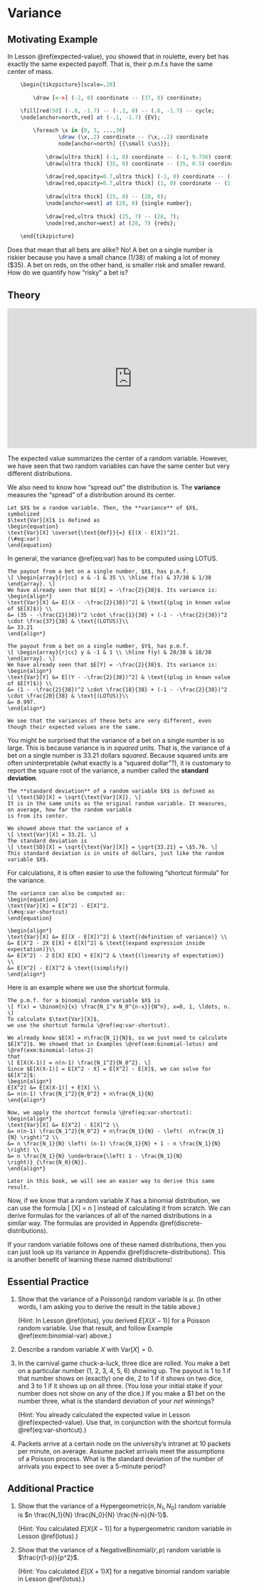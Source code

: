 # Variance {#variance}

## Motivating Example {-}

In Lesson \@ref(expected-value), you showed that in roulette, every bet has exactly the 
same expected payoff. That is, their p.m.f.s have the same center of mass.

```r
	\begin{tikzpicture}[scale=.28]
	
		\draw [<->] (-2, 0) coordinate -- (37, 0) coordinate;

    \fill[red!50] (-.8, -1.7) -- (-.1, 0) -- (.6, -1.7) -- cycle;
    \node[anchor=north,red] at (-.1, -1.7) {EV};
		
		\foreach \x in {0, 3, ...,36}
     			\draw (\x,.2) coordinate -- (\x,-.2) coordinate
				node[anchor=north] {{\small $\x$}};
		
			\draw[ultra thick] (-1, 0) coordinate -- (-1, 9.736) coordinate;
			\draw[ultra thick] (35, 0) coordinate -- (35, 0.5) coordinate;
				
			\draw[red,opacity=0.7,ultra thick] (-1, 0) coordinate -- (-1, 5.4) coordinate;
			\draw[red,opacity=0.7,ultra thick] (1, 0) coordinate -- (1, 4.8) coordinate;
			
			\draw[ultra thick] (25, 8) -- (28, 8);
			\node[anchor=west] at (28, 8) {single number};
			
			\draw[red,ultra thick] (25, 7) -- (28, 7);
			\node[red,anchor=west] at (28, 7) {reds};
	
	\end{tikzpicture}
```

Does that mean that all bets are alike? No! A bet on a single number 
is riskier because you have a small chance ($1/38$) of making a lot of money ($35). 
A bet on reds, on the other hand, is smaller risk and smaller reward. How do we quantify 
how "risky" a bet is?
  
## Theory {-}

<iframe width="560" height="315" src="https://www.youtube.com/embed/D77jyPILzR4" frameborder="0" allow="accelerometer; autoplay; encrypted-media; gyroscope; picture-in-picture" allowfullscreen></iframe>

The expected value summarizes the center of a random variable. However, we have seen 
that two random variables can have the same center but very different distributions. 

We also need to know how "spread out" the distribution is. The **variance** measures the 
"spread" of a distribution around its center.

```definition
Let $X$ be a random variable. Then, the **variance** of $X$, symbolized 
$\text{Var}[X]$ is defined as 
\begin{equation}
\text{Var}[X] \overset{\text{def}}{=} E[(X - E[X])^2].
(\#eq:var)
\end{equation}
```

In general, the variance \@ref(eq:var) has to be computed using LOTUS.

```example
The payout from a bet on a single number, $X$, has p.m.f.
\[ \begin{array}{r|cc} x & -1 & 35 \\ \hline f(x) & 37/38 & 1/38 \end{array}. \]
We have already seen that $E[X] = -\frac{2}{38}$. Its variance is:
\begin{align*}
\text{Var}[X] &= E[(X - -\frac{2}{38})^2] & \text{(plug in known value of $E[X]$)} \\
&= (35 - -\frac{2}{38})^2 \cdot \frac{1}{38} + (-1 - -\frac{2}{38})^2 \cdot \frac{37}{38} & \text{(LOTUS)}\\
&= 33.21
\end{align*}

The payout from a bet on a single number, $Y$, has p.m.f.
\[ \begin{array}{r|cc} y & -1 & 1 \\ \hline f(y) & 20/38 & 18/38 \end{array}. \]
We have already seen that $E[Y] = -\frac{2}{38}$. Its variance is:
\begin{align*}
\text{Var}[Y] &= E[(Y - -\frac{2}{38})^2] & \text{(plug in known value of $E[Y]$)} \\
&= (1 - -\frac{2}{38})^2 \cdot \frac{18}{38} + (-1 - -\frac{2}{38})^2 \cdot \frac{20}{38} & \text{(LOTUS)}\\
&= 0.997.
\end{align*}

We see that the variances of these bets are very different, even though their expected values are the same.
```

You might be surprised that the variance of a bet on a single number is so large. This is because 
variance is in _squared_ units. That is, the variance of a bet on a single number is 33.21 dollars _squared_. 
Because squared units are often uninterpretable (what exactly is a "squared dollar"?), it is customary to report the 
square root of the variance, a number called the **standard deviation**.

```definition
The **standard deviation** of a random variable $X$ is defined as 
\[ \text{SD}[X] = \sqrt{\text{Var}[X]}. \]
It is in the same units as the original random variable. It measures, on average, how far the random variable 
is from its center.
```

```example
We showed above that the variance of a 
\[ \text{Var}[X] = 33.21. \]
The standard deviation is 
\[ \text{SD}[X] = \sqrt{\text{Var}[X]} = \sqrt{33.21} = \$5.76. \]
This standard deviation is in units of dollars, just like the random variable $X$.
```

For calculations, it is often easier to use the following "shortcut formula" for the variance.

```theorem
The variance can also be computed as:
\begin{equation}
\text{Var}[X] = E[X^2] - E[X]^2.
(\#eq:var-shortcut)
\end{equation}
```
```proof
\begin{align*}
\text{Var}[X] &= E[(X - E[X])^2] & \text{(definition of variance)} \\
&= E[X^2 - 2X E[X] + E[X]^2] & \text{(expand expression inside expectation)}\\
&= E[X^2] - 2 E[X] E[X] + E[X]^2 & \text{(linearity of expectation)} \\
&= E[X^2] - E[X]^2 & \text{(simplify)}
\end{align*}
```

Here is an example where we use the shortcut formula.

```example
The p.m.f. for a binomial random variable $X$ is 
\[ f(x) = \binom{n}{x} \frac{N_1^x N_0^{n-x}}{N^n}, x=0, 1, \ldots, n. \]
To calculate $\text{Var}[X]$, 
we use the shortcut formula \@ref(eq:var-shortcut).

We already know $E[X] = n\frac{N_1}{N}$, so we just need to calculate 
$E[X^2]$. We showed that in Examples \@ref(exm:binomial-lotus) and \@ref(exm:binomial-lotus-2)
that 
\[ E[X(X-1)] = n(n-1) \frac{N_1^2}{N_0^2}. \]
Since $E[X(X-1)] = E[X^2 - X] = E[X^2] - E[X]$, we can solve for $E[X^2]$:
\begin{align*}
E[X^2] &= E[X(X-1)] + E[X] \\
&= n(n-1) \frac{N_1^2}{N_0^2} + n\frac{N_1}{N}
\end{align*}

Now, we apply the shortcut formula \@ref(eq:var-shortcut):
\begin{align*}
\text{Var}[X] &= E[X^2] - E[X]^2 \\
&= n(n-1) \frac{N_1^2}{N_0^2} + n\frac{N_1}{N} - \left(  n\frac{N_1}{N} \right)^2 \\
&= n \frac{N_1}{N} \left( (n-1) \frac{N_1}{N} + 1 - n \frac{N_1}{N} \right) \\
&= n \frac{N_1}{N} \underbrace{\left( 1 - \frac{N_1}{N} \right)}_{\frac{N_0}{N}}.
\end{align*}

Later in this book, we will see an easier way to derive this same result.
```

Now, if we know that a random variable $X$ has a binomial distribution, we can use the formula 
\[ \text{Var}[X] = n\frac{N_1}{N} \frac{N_0}{N} \]
instead of calculating it from scratch. We can 
derive formulas for the variances of all of the named distributions in a similar way. 
The formulas are provided in Appendix \@ref(discrete-distributions).

If your random variable follows one of these named distributions, 
then you can just look up its variance in Appendix \@ref(discrete-distributions). This is another 
benefit of learning these named distributions!

## Essential Practice {-}

1. Show that the variance of a $\text{Poisson}(\mu)$ random variable is $\mu$. (In other words, I am 
asking you to derive the result in the table above.)

    (Hint: In Lesson \@ref(lotus), you derived $E[X(X-1)]$ for a Poisson random variable. Use that result, and 
    follow Example \@ref(exm:binomial-var) above.)

2. Describe a random variable $X$ with $\text{Var}[X] = 0$.

3. In the carnival game chuck-a-luck, three dice are rolled. You make a bet on a particular number (1, 2, 3, 4, 5, 6) showing up. The payout is 1 to 1 if that number shows on (exactly) one die, 2 to 1 if it shows on two dice, and 3 to 1 if it shows up on all three. (You lose your initial stake if your number does not show on any of the dice.) If you make a \$1 bet on the number three, what is 
the standard deviation of your _net_ winnings? 

    (Hint: You already calculated the expected value in Lesson \@ref(expected-value). 
    Use that, in conjunction with the shortcut formula \@ref(eq:var-shortcut).)

4. Packets arrive at a certain node on the university’s intranet at 10 packets per minute, on average.
Assume packet arrivals meet the assumptions of a Poisson process. What is the standard deviation of the 
number of arrivals you expect to see over a 5-minute period?

## Additional Practice {-}

1. Show that the variance of a $\text{Hypergeometric}(n, N_1, N_0)$ random variable is 
$n \frac{N_1}{N} \frac{N_0}{N} \frac{N-n}{N-1}$. 

    (Hint: You calculated $E[X(X-1)]$ for a hypergeometric random variable in Lesson \@ref(lotus).)

2. Show that the variance of a $\text{NegativeBinomial}(r, p)$ random variable is 
$\frac{r(1-p)}{p^2}$. 

    (Hint: You calculated $E[(X+1)X]$ for a negative binomial random variable in Lesson \@ref(lotus).)

